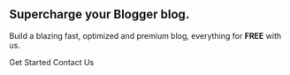 <Section py="8|12|16|24">
  <Container>
    <Grid col="1" gap="8|12|16" alignItems="center">
      <Flexbox
        flexDirection="column"
        alignItems="center|flex-start"
        textAlign="center|left"
      >
        <H1 m="0" fontSize="5xl|6xl|7xl|8xl" fontWeight="extrabold"  lineHeight="tight">
          <Span color="primary">Supercharge</Span> your Blogger blog.
        </H1>
        <P fontSize="xl|2xl" mt="6">
          Build a blazing fast, optimized and premium blog, everything for <B>FREE</B> with us.
        </P>
        <Grid col="2" gap="4" mt="3">
        <ButtonLink href="/blog" borderRadius="xl" boxShadow="3xl" variant="primary">
          Get Started
          <Icon name="arrow-right" ml="4" />
        </ButtonLink>
        <ButtonLink href="/contact" borderRadius="xl" boxShadow="3xl" bg="herobutton" color="white">
          Contact Us
          <Icon name="phone-incoming" ml="4" />
        </ButtonLink>
        </Grid>
      </Flexbox>
    </Grid>
  </Container>
</Section>
